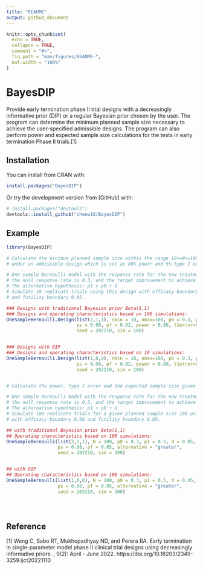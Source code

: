 ```yaml
---
title: "README"
output: github_document
---
```


<!-- README.md is generated from README.Rmd. Please edit that file -->

```r
knitr::opts_chunk$set(
  echo = TRUE,
  collapse = TRUE,
  comment = "#>",
  fig.path = "man/figures/README-",
  out.width = "100%"
)
```

# BayesDIP

Provide early termination phase II trial designs with a decreasingly informative prior (DIP) 
or a regular Bayesian prior chosen by the user. The program can determine the minimum 
planned sample size necessary to achieve the user-specified admissible designs. The program 
can also perform power and expected sample size calculations for the tests in early 
termination Phase II trials.[1]

## Installation

You  can install from CRAN with:
```r
install.packages("BayesDIP")
```

Or try the development version from [GitHub] with:
```r
# install.packages("devtools")
devtools::install_github("chenw10/BayesDIP")
```

## Example
```r
library(BayesDIP)

# Calculate the minimum planned sample size within the range 10<=N<=100,
# under an admissible design which is set as 80% power and 5% type I error here.

# One sample Bernoulli model with the response rate for the new treatment is 0.5, 
# the null response rate is 0.3, and the target improvement to achieve is 0.
# The alternative hypothesis: p1 > p0 + d
# Simulate 10 replicate trials using this design with efficacy boundary 0.98 
# and futility boundary 0.05.

### Designs with traditional Bayesian prior Beta(1,1)
### Designs and operating characteristics based on 100 simulations:
OneSampleBernoulli.Design(list(2,1,1), nmin = 10, nmax=100, p0 = 0.3, p1 = 0.5, d = 0,
                          ps = 0.98, pf = 0.02, power = 0.80, t1error=0.05, alternative = "greater",
                          seed = 202210, sim = 100)


### Designs with DIP
### Designs and operating characteristics based on 10 simulations:
OneSampleBernoulli.Design(list(1,0,0), nmin = 10, nmax=100, p0 = 0.3, p1 = 0.5, d = 0,
                          ps = 0.98, pf = 0.02, power = 0.80, t1error=0.05, alternative = "greater",
                          seed = 202210, sim = 100)


# Calculate the power, type I error and the expected sample size given a planned sample size

# One sample Bernoulli model with the response rate for the new treatment is 0.5, 
# the null response rate is 0.3, and the target improvement to achieve is 0.05.
# The alternative hypothesis: p1 > p0 + d
# Simulate 100 replicate trials for a given planned sample size 100 using this design
# with efficacy boundary 0.98 and futility boundary 0.05.  

## with traditional Bayesian prior Beta(1,1)
## Operating characteristics based on 100 simulations:
OneSampleBernoulli(list(2,1,1), N = 100, p0 = 0.3, p1 = 0.5, d = 0.05,
                   ps = 0.98, pf = 0.05, alternative = "greater",
                   seed = 202210, sim = 100)


## with DIP
## Operating characteristics based on 100 simulations:
OneSampleBernoulli(list(1,0,0), N = 100, p0 = 0.3, p1 = 0.5, d = 0.05,
                   ps = 0.98, pf = 0.05, alternative = "greater",
                   seed = 202210, sim = 100)





```

## Reference

[1] Wang C, Sabo RT, Mukhopadhyay ND, and Perera RA. Early termination in single-parameter model phase II clinical trial designs using decreasingly informative priors. \textit{International Journal of Clinical Trials}, 9(2): April - June 2022. https://doi.org/10.18203/2349-3259.ijct20221110
